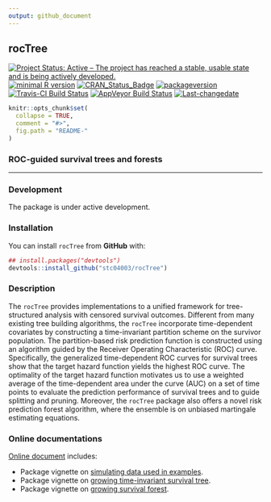 ```yaml
---
output: github_document
---
```


**rocTree**
---

[![Project Status: Active – The project has reached a stable, usable state and is being actively developed.](http://www.repostatus.org/badges/latest/active.svg)](http://www.repostatus.org/#active)
[![minimal R version](https://img.shields.io/badge/R%3E%3D-3.4.0-6666ff.svg)](https://cran.r-project.org/)
[![CRAN_Status_Badge](http://www.r-pkg.org/badges/version/rocTree)](https://cran.r-project.org/package=rocTree)
[![packageversion](https://img.shields.io/badge/Package%20version-0.99.9-orange.svg?style=flat-square)](commits/master)
[![Travis-CI Build Status](https://travis-ci.org/stc04003/rocTree.svg?branch=master)](https://travis-ci.org/stc04003/rocTree)
[![AppVeyor Build Status](https://ci.appveyor.com/api/projects/status/github/stc04003/rocTree?branch=master&svg=true)](https://ci.appveyor.com/project/stc04003/rocTree)
[![Last-changedate](https://img.shields.io/badge/last%20change-`r gsub('-', '--', Sys.Date())`-yellowgreen.svg)](/commits/master)

<!-- README.md is generated from README.Rmd. Please edit that file -->

```r
knitr::opts_chunk$set(
  collapse = TRUE,
  comment = "#>",
  fig.path = "README-"
)
```

### ROC-guided survival trees and forests
***

### Development

The package is under active development.

### Installation

You can install `rocTree` from **GitHub** with:

```r
## install.packages("devtools")
devtools::install_github("stc04003/rocTree")
```

### Description
The `rocTree` provides implementations to a unified framework for tree-structured analysis with censored survival outcomes. 
Different from many existing tree building algorithms, the `rocTree` incorporate time-dependent covariates by constructing 
a time-invariant partition scheme on the survivor population. The partition-based risk prediction function is constructed 
using an algorithm guided by the Receiver Operating Characteristic (ROC) curve. 
Specifically, the generalized time-dependent ROC curves for survival trees show that the target hazard function yields the highest ROC curve. 
The optimality of the target hazard function motivates us to use a weighted
average of the time-dependent area under the curve (AUC) on a set of time points to
evaluate the prediction performance of survival trees and to guide splitting and pruning.
Moreover, the `rocTree` package also offers a novel risk prediction forest algorithm, where the ensemble is on unbiased
martingale estimating equations. 

### Online documentations
[Online document](https://www.sychiou.com/rocTree/index.html) includes:

* Package vignette on [simulating data used in examples](https://www.sychiou.com/rocTree/articles/rocTree-sim.html).
* Package vignette on [growing time-invariant survival tree](https://www.sychiou.com/rocTree/articles/rocTree-tree.html).
* Package vignette on [growing survival forest](https://www.sychiou.com/rocTree/articles/rocTree-forest.html).